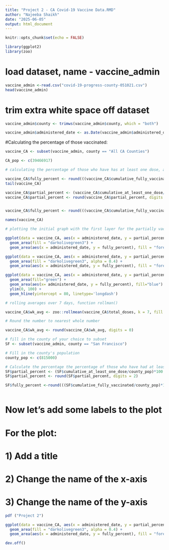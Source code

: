 ```yaml
---
title: "Project 2 - CA Covid-19 Vaccine Data.RMD"
author: "Najeeba Shaikh"
date: "2025-06-05"
output: html_document
---
```


```r
knitr::opts_chunk$set(echo = FALSE)
```

```r
library(ggplot2)
library(zoo)
```

# load dataset, name - vaccine_admin
```r
vaccine_admin <-read.csv("covid-19-progress-county-051021.csv")
head(vaccine_admin)
```

# trim extra white space off dataset
```r
vaccine_admin$county <- trimws(vaccine_admin$county, which = "both")
```

```r
vaccine_admin$administered_date <- as.Date(vaccine_admin$administered_date, format = "%Y-%m-%d")
```

#Calculating the percentage of those vaccinated:
```r
vaccine_CA <- subset(vaccine_admin, county == "All CA Counties")
```

```r
CA_pop <- c(39466917)

# calculating the percentage of those who have has at least one dose, and rounding the numbers to decimal points

vaccine_CA$fully_percent <- round(((vaccine_CA$cumulative_fully_vaccinated/CA_pop)*100), digits = 2)
tail(vaccine_CA)

vaccine_CA$partial_percent <- (vaccine_CA$cumulative_at_least_one_dose/CA_pop)*100
vaccine_CA$partial_percent <- round(vaccine_CA$partial_percent, digits = 2)


vaccine_CA$fully_percent <- round(((vaccine_CA$cumulative_fully_vaccinated/CA_pop)*100), digits = 2)
```
```r
names(vaccine_CA)
```

```r

# plotting the initial graph with the first layer for the partially vaccinated

ggplot(data = vaccine_CA, aes(x = administered_date, y = partial_percent))+
  geom_area(fill = "darkolivegreen3") +
  geom_area(aes(x = administered_date, y = fully_percent), fill = "forestgreen")
```

```r
ggplot(data = vaccine_CA, aes(x = administered_date, y = partial_percent))+
  geom_area(fill = "darkolivegreen3", alpha = 0.4) +
  geom_area(aes(x = administered_date, y = fully_percent), fill = "forestgreen", alpha = 0.4)
```

```r
ggplot(data = vaccine_CA, aes(x = administered_date, y = partial_percent)) +
  geom_area(fill="green") + 
  geom_area(aes(x= administered_date, y = fully_percent), fill="blue") +
  ylim(0, 100) +
  geom_hline(yintercept = 80, linetype='longdash')
```

```r
# rolling averages over 7 days, function rollman()

vaccine_CA$wk_avg <- zoo::rollmean(vaccine_CA$total_doses, k = 7, fill = NA)

# Round the number to nearest whole number

vaccine_CA$wk_avg <- round(vaccine_CA$wk_avg, digits = 0)
```

```r
# fill in the county of your choice to subset
SF <- subset(vaccine_admin, county == "San Francisco")

# Fill in the county's population
county_pop <- c(815000)

# Calculate the percentage the percentage of those who have had at least one dose in that county
SF$partial_percent <- (SF$cumulative_at_least_one_dose/county_pop)*100
SF$partial_percent <- round(SF$partial_percent, digits = 2)

SF$fully_percent <-round(((SF$cumulative_fully_vaccinated/county_pop)*100), digits = 2)
```

```r

```



# Now let's add some labels to the plot

# For the plot:
# 1) Add a title
# 2) Change the name of the x-axis
# 3) Change the name of the y-axis


```r
pdf ("Project 2")

ggplot(data = vaccine_CA, aes(x = administered_date, y = partial_percent))+
  geom_area(fill = "darkolivegreen3", alpha = 0.4) +
  geom_area(aes(x = administered_date, y = fully_percent), fill = "forestgreen", alpha = 0.4)

dev.off()
```

